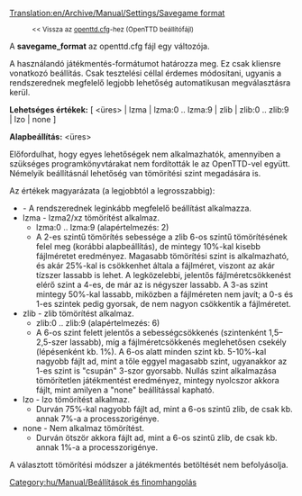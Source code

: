 [[Translation:en/Archive/Manual/Settings/Savegame format]]

:<small><< Vissza az [[hu/Archive/Manual/Settings/Openttd.cfg|openttd.cfg]]-hez (OpenTTD beállítófájl)</small>


A '''savegame_format''' az openttd.cfg fájl egy változója.

A használandó játékmentés-formátumot határozza meg. Ez csak kliensre vonatkozó beállítás. Csak tesztelési céllal érdemes módosítani, ugyanis a rendszerednek megfelelő legjobb lehetőség automatikusan megválasztásra kerül.

'''Lehetséges értékek:''' [ <üres> | lzma | lzma:0 .. lzma:9 | zlib | zlib:0 .. zlib:9 | lzo | none ]

'''Alapbeállítás:''' <üres>

Előfordulhat, hogy egyes lehetőségek nem alkalmazhatók, amennyiben a szükséges programkönyvtárakat nem fordították le az OpenTTD-vel együtt. Némelyik beállításnál lehetőség van tömörítési szint megadására is.

Az értékek magyarázata (a legjobbtól a legrosszabbig):
* <empty> - A rendszerednek leginkább megfelelő beállítást alkalmazza.
* lzma - lzma2/xz tömörítést alkalmaz.
** lzma:0 .. lzma:9 (alapértelmezés: 2)
** A 2-es szintű tömörítés sebessége a zlib 6-os szintű tömörítésének felel meg (korábbi alapbeállítás), de mintegy 10%-kal kisebb fájlméretet eredményez. Magasabb tömörítési szint is alkalmazható, és akár 25%-kal is csökkenhet általa a fájlméret, viszont az akár tízszer lassabb is lehet. A legközelebbi, jelentős fájlméretcsökkenést elérő szint a 4-es, de már az is négyszer lassabb. A 3-as szint mintegy 50%-kal lassabb, miközben a fájlméreten nem javít; a 0-s és 1-es szintek pedig gyorsak, de nem nagyon csökkentik a fájlméretet.
* zlib - zlib tömörítést alkalmaz.
** zlib:0 .. zlib:9 (alapértelmezés: 6)
** A 6-os szint felett jelentős a sebességcsökkenés (szintenként 1,5–2,5-szer lassabb), míg a fájlméretcsökkenés meglehetősen csekély (lépésenként kb. 1%). A 6-os alatt minden szint kb. 5-10%-kal nagyobb fájlt ad, mint a tőle eggyel magasabb szint, ugyanakkor az 1-es szint is "csupán" 3-szor gyorsabb. Nullás szint alkalmazása tömörítetlen játékmentést eredményez, mintegy nyolcszor akkora fájlt, mint amilyen a "none" beállítással kapható.
* lzo - lzo tömörítést alkalmaz.
** Durván 75%-kal nagyobb fájlt ad, mint a 6-os szintű zlib, de csak kb. annak 7%-a a processzorigénye.
* none - Nem alkalmaz tömörítést.
** Durván ötször akkora fájlt ad, mint a 6-os szintű zlib, de csak kb. annak 1%-a a processzorigénye.

A választott tömörítési módszer a játékmentés betöltését nem befolyásolja.
 
[[Category:hu/Manual/Beállítások és finomhangolás]]
